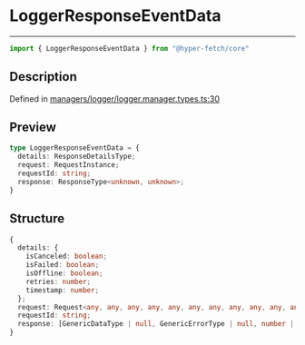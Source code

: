 

# LoggerResponseEventData

<div class="api-docs__separator" data-reactroot="">

---

</div><div class="api-docs__import" data-reactroot="">

```ts
import { LoggerResponseEventData } from "@hyper-fetch/core"
```

</div><div class="api-docs__section">

## Description

</div><div class="api-docs__description"><span class="api-docs__do-not-parse">



</span></div><p class="api-docs__definition">

Defined in [managers/logger/logger.manager.types.ts:30](https://github.com/BetterTyped/hyper-fetch/blob/3f01c37e/packages/core/src/managers/logger/logger.manager.types.ts#L30)

</p><div class="api-docs__section">

## Preview

</div><div class="api-docs__preview type">

```ts
type LoggerResponseEventData = {
  details: ResponseDetailsType; 
  request: RequestInstance; 
  requestId: string; 
  response: ResponseType<unknown, unknown>; 
}
```

</div><div class="api-docs__section">

## Structure

</div><div class="api-docs__returns">

```ts
{
  details: {
    isCanceled: boolean;
    isFailed: boolean;
    isOffline: boolean;
    retries: number;
    timestamp: number;
  };
  request: Request<any, any, any, any, any, any, any, any, any, any, any>;
  requestId: string;
  response: [GenericDataType | null, GenericErrorType | null, number | null];
}
```

</div>